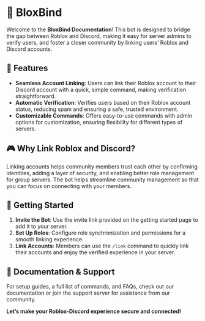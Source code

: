 # 👋 BloxBind

Welcome to the **BloxBind Documentation**! This bot is designed to bridge the gap between Roblox and Discord, making it easy for server admins to verify users, and foster a closer community by linking users’ Roblox and Discord accounts.

## 🌟 Features

- **Seamless Account Linking**: Users can link their Roblox account to their Discord account with a quick, simple command, making verification straightforward.
- **Automatic Verification**: Verifies users based on their Roblox account status, reducing spam and ensuring a safe, trusted environment.
- **Customizable Commands**: Offers easy-to-use commands with admin options for customization, ensuring flexibility for different types of servers.

## 🎮 Why Link Roblox and Discord?

Linking accounts helps community members trust each other by confirming identities, adding a layer of security, and enabling better role management for group servers. The bot helps streamline community management so that you can focus on connecting with your members.

## 🚀 Getting Started

1. **Invite the Bot**: Use the invite link provided on the getting started page to add it to your server.
2. **Set Up Roles**: Configure role synchronization and permissions for a smooth linking experience.
3. **Link Accounts**: Members can use the `/link` command to quickly link their accounts and enjoy the verified experience in your server.

## 📖 Documentation & Support

For setup guides, a full list of commands, and FAQs, check out our documentation or join the support server for assistance from our community.

**Let’s make your Roblox-Discord experience secure and connected!**